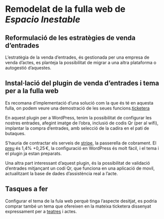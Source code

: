 # Remodelat de la fulla web de *Espacio Inestable*

## Reformulació de les estratègies de venda d'entrades

L'estratègia de la venda d'entrades, és gestionada per una empresa de venda d'actes, es planteja la possibilitat de migrar a una altra plataforma o autogestió d'aquestes.

## Instal·lació del plugin de venda d'entrades i tema per a la fulla web

Es recomana d'implementació d'una solució com la que és té en aquesta fulla, on podem veure una demostració de les seues funcions.[ticketera](https://tickera.com/demos/theater-demo/)

En aquest plugin per a WordPress, tenim la possibilitat de configurar les nostres entrades, afegint imatge de l'obra, inclusió de codis Qr (per al wifi), implantar la compra d'entrades, amb selecció de la cadira en el pati de butaques.

S'hauria de contractar els serveis de [stripe](https://stripe.com/en-es), la passerella de cobrament. El [preu](https://stripe.com/en-es/pricing) és 1,4% +0,25 €, la configuració en WordPress és molt fàcil, i el tema i el plugin ja estan preparats.

Una altra part interessant d'aquest plugin, és la possibilitat de validació d'entrades mitjançant un codi Qr, que funciona en una aplicació de movil, actualitzant la base de dades d'assistència real a l'acte.

## Tasques a fer

Configurar el tema de la fula web perquè tinga l'aspecte desitjat, es podria comprar també un tema que ofereixen en la mateixa ticketera dissenyat expressament per a [teatres](https://tickera.com/demos/theater-demo/) i actes.
